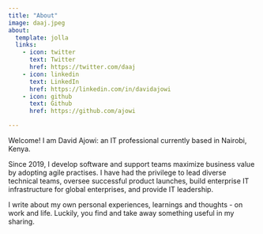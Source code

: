 ```yaml
---
title: "About"
image: daaj.jpeg
about:
  template: jolla
  links:
    - icon: twitter
      text: Twitter
      href: https://twitter.com/daaj
    - icon: linkedin
      text: LinkedIn
      href: https://linkedin.com/in/davidajowi
    - icon: github
      text: Github
      href: https://github.com/ajowi

---
```


Welcome! I am David Ajowi: an IT professional currently based in Nairobi, Kenya. 

Since 2019, I develop software and support teams maximize business value by adopting agile practises. I have had the privilege to lead diverse technical teams, oversee successful product launches, build enterprise IT infrastructure for global enterprises, and provide IT leadership.

I write about my own personal experiences, learnings and thoughts - on work and life. Luckily, you find and take away something useful in my sharing.
